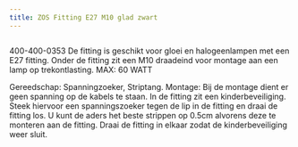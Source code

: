 ```yaml
---
title: ZOS Fitting E27 M10 glad zwart
---
```



<Image src={imageProduct} width={imageProduct.width} alt="" />


400-400-0353
De fitting is geschikt voor gloei en halogeenlampen met een E27 fitting. Onder de fitting zit een M10 draadeind voor montage aan een lamp op trekontlasting.
MAX: 60 WATT


Gereedschap: Spanningzoeker, Striptang.
Montage: Bij de montage dient er geen spanning op de kabels te staan.
In de fitting zit een kinderbeveiliging. Steek hiervoor een spanningszoeker tegen de lip in de fitting en draai de fitting los.
U kunt de aders het beste strippen op 0.5cm alvorens deze te monteren aan de fitting. Draai de fitting in elkaar zodat de kinderbeveiliging weer sluit.


